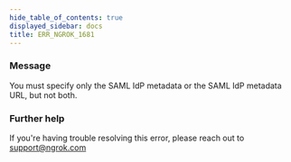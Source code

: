 ```yaml
---
hide_table_of_contents: true
displayed_sidebar: docs
title: ERR_NGROK_1681
---
```


### Message

You must specify only the SAML IdP metadata or the SAML IdP metadata URL, but not both.

<ErrorDetails />

### Further help

If you're having trouble resolving this error, please reach out to [support@ngrok.com](mailto:support@ngrok.com?subject=Help%20with%20ERR_NGROK_1681)
